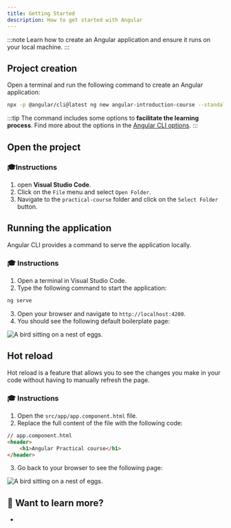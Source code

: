 ```yaml
---
title: Getting Started
description: How to get started with Angular
---
```



:::note
Learn how to create an Angular application and ensure it runs on your local machine.
:::

## Project creation

Open a terminal and run the following command to create an Angular application:

```bash
npx -p @angular/cli@latest ng new angular-introduction-course --standalone=false --style=css --ssr=false --skip-tests=true
```

:::tip
The command includes some options to **facilitate the learning process**.
Find more about the options in the <a href="/practical-course/going-further#angular-cli-options" target="_blank">Angular CLI options</a>.
:::

## Open the project

### 🎓Instructions

1. open **Visual Studio Code**.
2. Click on the `File` menu and select `Open Folder`.
3. Navigate to the `practical-course` folder and click on the `Select Folder` button.

## Running the application

Angular CLI provides a command to serve the application locally.

### 🎓 Instructions

1. Open a terminal in Visual Studio Code.
2. Type the following command to start the application:

```bash
ng serve
```

3. Open your browser and navigate to `http://localhost:4200`.
4. You should see the following default boilerplate page:


<Image class="shadow-xl rounded-xl" src={boilerplateImg} alt="A bird sitting on a nest of eggs."/>

## Hot reload

Hot reload is a feature that allows you to see the changes you make in your code without having to manually refresh the page.

### 🎓 Instructions

1. Open the `src/app/app.component.html` file.
2. Replace the full content of the file with the following code:

```html
// app.component.html
<header>
    <h1>Angular Practical course</h1>
</header>
```

3. Go back to your browser to see the following page:

<Image class="shadow-xl rounded-xl" src={headerImg} alt="A bird sitting on a nest of eggs."/>


## 🔎 Want to learn more?

-

